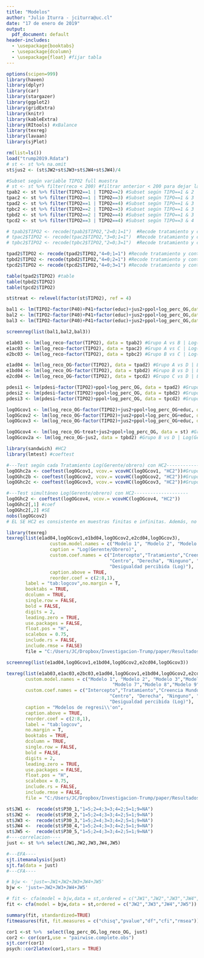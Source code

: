 ```yaml
---
title: "Modelos"
author: "Julio Iturra - jciturra@uc.cl"
date: "17 de enero de 2019"
output:
  pdf_document: default
header-includes:
  - \usepackage{booktabs}
  - \usepackage{dcolumn}
  - \usepackage{float} #fijar tabla
---
```


```r
options(scipen=999)
library(haven)
library(dplyr)
library(car)
library(stargazer)
library(ggplot2)
library(gridExtra)
library(knitr)
library(kableExtra)
library(RItools) #xBalance
library(texreg)
library(lavaan)
library(sjPlot)

```

```r
rm(list=ls())
load("trump2019.Rdata")
# st <- st %>% na.omit
st$jus2 <- (st$JW2+st$JW3+st$JW4+st$JW4)/4
```

<!-- P40,# Sexo del entrevistado 1= hombre 2 = mujer -->
<!-- P41,# Edad del entrevistado -->
<!-- P45,# Estado civil -->
<!-- P44,# Nivel educacional -->
<!-- P49,# Rango de ingreso total mensual del hogar -->
<!-- P3,#Posición política -->


```r
#Subset según variable TIPO2 full muestra
# st <- st %>% filter(reco < 200) #filtrar anterior < 200 para dejar la base sin datos extremos (superiores)
tpab2 <- st %>% filter(TIPO2==1 | TIPO2==2) #Subset según TIPO==1 & 2 | A vs B
tpac2 <- st %>% filter(TIPO2==1 | TIPO2==3) #Subset según TIPO==1 & 3 | A vs C
tpad2 <- st %>% filter(TIPO2==1 | TIPO2==4) #Subset según TIPO==1 & 3 | A vs D
tpbc2 <- st %>% filter(TIPO2==2 | TIPO2==3) #Subset según TIPO==1 & 3 | B vs C
tpbd2 <- st %>% filter(TIPO2==2 | TIPO2==4) #Subset según TIPO==1 & 3 | B vs D
tpcd2 <- st %>% filter(TIPO2==3 | TIPO2==4) #Subset según TIPO==3 & 4 | C vs D

# tpab2$TIPO2 <- recode(tpab2$TIPO2,"2=0;1=1")  #Recode tratamiento y control: Condción A y Control B| para comparar tratamientos
# tpac2$TIPO2 <- recode(tpac2$TIPO2,"3=0;1=1")  #Recode tratamiento y control: Condción A y Control C| para comparar tratamientos
# tpbc2$TIPO2 <- recode(tpbc2$TIPO2,"2=0;3=1")  #Recode tratamiento y control: Condción C y Control B| para comparar tratamientos

tpad2$TIPO2 <- recode(tpad2$TIPO2,"4=0;1=1") #Recode tratamiento y control: Condción A y Control D| para testear tratamiento
tpbd2$TIPO2 <- recode(tpbd2$TIPO2,"4=0;2=1") #Recode tratamiento y control: Condción B y Control D| para testear tratamiento
tpcd2$TIPO2 <- recode(tpcd2$TIPO2,"4=0;3=1") #Recode tratamiento y control: Condción C y Control D| para testear tratamiento

table(tpad2$TIPO2) #table
table(tpbd2$TIPO2)
table(tpcd2$TIPO2)

st$treat <- relevel(factor(st$TIPO2), ref = 4)
```

```r
bal1 <- lm(TIPO2~factor(P40)+P41+factor(educ)+jus2+ppol+log_perc_OG,data =tpad2 )# balance asignación aleatoria Grupo A vs D
bal2 <- lm(TIPO2~factor(P40)+P41+factor(educ)+jus2+ppol+log_perc_OG,data =tpbd2 )# balance asignación aleatoria Grupo B vs D
bal3 <- lm(TIPO2~factor(P40)+P41+factor(educ)+jus2+ppol+log_perc_OG,data =tpcd2 )# balance asignación aleatoria Grupo C vs D

screenreg(list(bal1,bal2,bal3))
```


```r
e1ab03 <- lm(log_reco~factor(TIPO2), data = tpab2) #Grupo A vs B | Log(máximo/mínimo)
e1ac03 <- lm(log_reco~factor(TIPO2), data = tpac2) #Grupo A vs C | Log(máximo/mínimo)
e2bc03 <- lm(log_reco~factor(TIPO2), data = tpbc2) #Grupo B vs C | Log(máximo/mínimo)

e1ad04 <- lm(log_reco_OG~factor(TIPO2), data = tpad2) #Grupo A vs D | Log(Gerente/obrero)
e1bd04 <- lm(log_reco_OG~factor(TIPO2), data = tpbd2) #Grupo B vs D | Log(Gerente/obrero)
e2cd04 <- lm(log_reco_OG~factor(TIPO2), data = tpcd2) #Grupo C vs D | Log(Gerente/obrero)

pdesi1 <- lm(pdesi~factor(TIPO2)+ppol+log_perc_OG, data = tpad2) #Grupo A vs D | Dif ingreso son demasiado grandes + cov
pdesi2 <- lm(pdesi~factor(TIPO2)+ppol+log_perc_OG, data = tpbd2) #Grupo B vs D | Dif ingreso son demasiado grandes + cov
pdesi3 <- lm(pdesi~factor(TIPO2)+ppol+log_perc_OG, data = tpcd2) #Grupo C vs D | Dif ingreso son demasiado grandes + cov

logOGcov1 <- lm(log_reco_OG~factor(TIPO2)+jus2+ppol+log_perc_OG+educ, data = tpad2) #Grupo A vs D | Log(Gerente/obrero) + cov
logOGcov2 <- lm(log_reco_OG~factor(TIPO2)+jus2+ppol+log_perc_OG+educ, data = tpbd2) #Grupo B vs D | Log(Gerente/obrero) + cov
logOGcov3 <- lm(log_reco_OG~factor(TIPO2)+jus2+ppol+log_perc_OG+educ, data = tpcd2) #Grupo C vs D | Log(Gerente/obrero) + cov

logOGcov4 <- lm(log_reco_OG~treat+jus2+ppol+log_perc_OG, data = st) #Grupo simultáneo | Log(Gerente/obrero) + cov
logOGcov2a <- lm(log_reco_OG~jus2, data = tpbd2) #Grupo B vs D | Log(Gerente/obrero) + BJW scale
```

```r
library(sandwich) #HC2
library(lmtest) #coeftest

#---Test según cada Tratamiento Log(Gerente/obrero) con HC2--------------------
logOGhc2a <- coeftest(logOGcov1, vcov.= vcovHC(logOGcov1, "HC2"))#Grupo A vs D | Log(Gerente/obrero) + cov (HC2)
logOGhc2b <- coeftest(logOGcov2, vcov.= vcovHC(logOGcov2, "HC2"))#Grupo B vs D | Log(Gerente/obrero) + cov (HC2)
logOGhc2c <- coeftest(logOGcov3, vcov.= vcovHC(logOGcov3, "HC2"))#Grupo C vs D | Log(Gerente/obrero) + cov (HC2)

#---Test simultáneo Log(Gerente/obrero) con HC2--------------------
logOGhc2 <- coeftest(logOGcov4, vcov.= vcovHC(logOGcov4, "HC2"))
logOGhc2[,1] #coef
logOGhc2[,2] #SE
nobs(logOGcov2)
# EL SE HC2 es consistente en muestras finitas e infinitas. Además, no asume ni homoscedasticidad ni linealidad.
```

```r
library(texreg)
texreg(list(e1ad04,logOGcov1,e1bd04,logOGcov2,e2cd04,logOGcov3),
                custom.model.names = c("Modelo 1", "Modelo 2", "Modelo 3","Modelo 4", "Modelo 5", "Modelo 6"),
                caption = "Log(Gerente/Obrero)",
                custom.coef.names = c("Intercepto","Tratamiento","Creencia Mundo Justo",
                                      "Centro", "Derecha", "Ninguno", "No sabe",
                                      "Desigualdad percibida (Log)"),
                caption.above = TRUE,
                reorder.coef = c(2:8,1),
       label = "tab:logcov",no.margin = T,
       booktabs = TRUE,
       dcolumn = TRUE,
       single.row = FALSE,
       bold = FALSE,
       digits = 2,
       leading.zero = TRUE,
       use.packages = FALSE,
       float.pos = "H",
       scalebox = 0.75,
       include.rs = FALSE,
       include.rmse = FALSE)
       file = "C:/Users/JC/Dropbox/Investigacion-Trump/paper/Resultados/tables/log_min_max_controls.tex")

screenreg(list(e1ad04,logOGcov1,e1bd04,logOGcov2,e2cd04,logOGcov3))
```

```r

texreg(list(e1ab03,e1ac03,e2bc03,e1ad04,logOGcov1,e1bd04,logOGcov2,e2cd04,logOGcov3),
       custom.model.names = c("Modelo 1", "Modelo 2", "Modelo 3","Modelo 4", "Modelo 5", "Modelo 6",
                                       "Modelo 7","Modelo 8","Modelo 9"),
       custom.coef.names = c("Intercepto","Tratamiento","Creencia Mundo Justo",
                                      "Centro", "Derecha", "Ninguno", "No sabe",
                                      "Desigualdad percibida (Log)"),
       caption = "Modelos de regresi\\'on",
       caption.above = TRUE,
       reorder.coef = c(2:8,1),
       label = "tab:logcov",
       no.margin = T,
       booktabs = TRUE,
       dcolumn = TRUE,
       single.row = FALSE,
       bold = FALSE,
       digits = 2,
       leading.zero = TRUE,
       use.packages = FALSE,
       float.pos = "H",
       scalebox = 0.75,
       include.rs = FALSE,
       include.rmse = FALSE,
       file = "C:/Users/JC/Dropbox/Investigacion-Trump/paper/Resultados/tables/log_min_max_controls2.tex")

```


```r
st$JW1 <-  recode(st$P30_1,"1=5;2=4;3=3;4=2;5=1;9=NA")
st$JW2 <-  recode(st$P30_2,"1=5;2=4;3=3;4=2;5=1;9=NA")
st$JW3 <-  recode(st$P30_3,"1=5;2=4;3=3;4=2;5=1;9=NA")
st$JW4 <-  recode(st$P30_4,"1=5;2=4;3=3;4=2;5=1;9=NA")
st$JW5 <-  recode(st$P30_5,"1=5;2=4;3=3;4=2;5=1;9=NA")
#----correlacion----
just <- st %>% select(JW1,JW2,JW3,JW4,JW5)

#---EFA----
sjt.itemanalysis(just)
sjt.fa(data = just)
#---CFA----

# bjw <- 'just=~JW1+JW2+JW3+JW4+JW5'
bjw <- 'just=~JW2+JW3+JW4+JW5'

# fit <- cfa(model = bjw,data = st,ordered = c("JW1","JW2","JW3","JW4","JW5"))
fit <- cfa(model = bjw,data = st,ordered = c("JW2","JW3","JW4","JW5"))

summary(fit, standardized=TRUE)
fitmeasures(fit, fit.measures = c("chisq","pvalue","df","cfi","rmsea"))
```

```r
cor1 <-st %>%  select(log_perc_OG,log_reco_OG, just)
cor2 <- cor(cor1,use = "pairwise.complete.obs")
sjt.corr(cor1)
psych::cor2latex(cor1,stars = TRUE)
```
